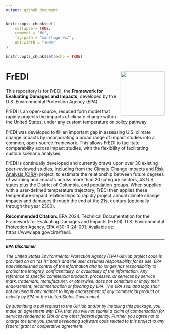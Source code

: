 ```yaml
---
output: github_document
---
```


```r
knitr::opts_chunk$set(
    collapse = TRUE,
    comment = "#>",
    fig.path = "man/figures/",
    out.width = "100%"
)
```

```r
knitr::opts_chunk$set(echo = TRUE)
```

# FrEDI <img src="man/figures/FrEDI_hex2.png" align="right" alt="" width="140" />

This repository is for FrEDI, the **Framework for Evaluating Damages and Impacts**, developed by the U.S. Environmental Protection Agency (EPA).

FrEDI is an open-source, reduced form model that rapidly projects the impacts of climate change within the United States, under any custom temperature or policy pathway. 

FrEDI was developed to fill an important gap in assessing U.S. climate change impacts by incorporating a broad range of impact studies into a common, open-source framework. This allows FrEDI to facilitate comparability across impact studies, with the flexibility of facilitating custom scenario analyses. 

FrEDI is continually developed and currently draws upon over 30 existing peer-reviewed studies, including from the [Climate Change Impacts and Risk Analysis (CIRA)](https://www.epa.gov/cira/) project, to estimate the relationship between future degrees of warming and impacts across more than 20 category sectors, 48 U.S. states plus the District of Columbia, and population groups. When supplied with a user-defined temperature trajectory, FrEDI then applies these temperature-impact relationships to rapidly project annual climate change impacts and damages through the end of the 21st century (optionally through the year 2300).
<br>


**Recommended Citation:** EPA 2024. Technical Documentation for the Framework for Evaluating Damages and Impacts (FrEDI). U.S. Environmental Protection Agency, EPA 430-R-24-001. Available at: https://www.epa.gov/cira/fredi.

---
<font size="2"> 
_**EPA Disclaimer**_

*The United States Environmental Protection Agency (EPA) GitHub project code is provided on an "as is" basis and the user assumes responsibility for its use. EPA has relinquished control of the information and no longer has responsibility to protect the integrity, confidentiality, or availability of the information. Any reference to specific commercial products, processes, or services by service mark, trademark, manufacturer, or otherwise, does not constitute or imply their endorsement, recommendation or favoring by EPA. The EPA seal and logo shall not be used in any manner to imply endorsement of any commercial product or activity by EPA or the United States Government.*

*By submitting a pull request to the GitHub and/or by installing this package, you make an agreement with EPA that you will not submit a claim of compensation for services rendered to EPA or any other federal agency. Further, you agree not to charge the time you spend developing software code related to this project to any federal grant or cooperative agreement.*
</font>
